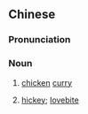 {{also|咖喱鸡}}
==Chinese==
{{zh-forms|s=咖喱鸡|type=21|alt=咖哩雞-Taiwan}}

===Pronunciation===
{{zh-pron
|m=gālíjī
|c=gaa3 lei1 gai1
|cat=n
}}

===Noun===
{{zh-noun}}

# [[chicken]] [[curry]]
# {{lb|zh|Cantonese}} [[hickey]]; [[lovebite]]